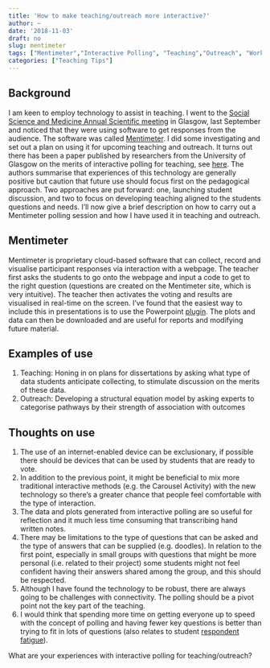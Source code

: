 ```yaml
---
title: 'How to make teaching/outreach more interactive?'
author: ~
date: '2018-11-03'
draft: no
slug: mentimeter
tags: ["Mentimeter","Interactive Polling", "Teaching","Outreach", "Workshop", "Pedagogy", "Technology", "Powerpoint"]
categories: ["Teaching Tips"]
---
```


## Background
I am keen to employ technology to assist in teaching. I went to the [Social Science and Medicine Annual Scientific meeting](https://socsocmed.org.uk/annual-scientific-meeting/) in Glasgow, last September and noticed that they were using software to get responses from the audience. The software was called [Mentimeter](https://www.mentimeter.com/). I did some investigating and set out a plan on using it for upcoming teaching and outreach. It turns out there has been a paper published by researchers from the University of Glasgow on the merits of interactive polling for teaching, see [here](http://evs.psy.gla.ac.uk/papers/draperbrown.pdf). The authors summarise that experiences of this technology are generally positive but caution that future use should focus first on the pedagogical approach. Two approaches are put forward: one, launching student discussion, and two to focus on developing teaching aligned to the students questions and needs. I'll now give a brief description on how to carry out a Mentimeter polling session and how I have used it in teaching and outreach.     

## Mentimeter
Mentimeter is proprietary cloud-based software that can collect, record and visualise participant responses via interaction with a webpage. The teacher first asks the students to go onto the webpage and input a code to get to the right question (questions are created on the Mentimeter site, which is very intuitive). The teacher then activates the voting and results are visualised in real-time on the screen. I've found that the easiest way to include this in presentations is to use the Powerpoint [plugin](https://www.mentimeter.com/powerpoint). The plots and data can then be downloaded and are useful for reports and modifying future material.

## Examples of use
1. Teaching: Honing in on plans for dissertations by asking what type of data students anticipate collecting, to stimulate discussion on the merits of these data.
2. Outreach: Developing a structural equation model by asking experts to categorise pathways by their strength of association with outcomes 

## Thoughts on use
1. The use of an internet-enabled device can be exclusionary, if possible there should be devices that can be used by students that are ready to vote. 
2. In addition to the previous point, it might be beneficial to mix more traditional interactive methods (e.g. the Carousel Activity) with the new technology so there's a greater chance that people feel comfortable with the type of interaction. 
3. The data and plots generated from interactive polling are so useful for reflection and it much less time consuming that transcribing hand written notes. 
4. There may be limitations to the type of questions that can be asked and the type of answers that can be supplied (e.g. doodles). In relation to the first point, especially in small groups with questions that might be more personal (i.e. related to their project) some students might not feel confident having their answers shared among the group, and this should be respected. 
5. Although I have found the technology to be robust, there are always going to be challenges with connectivity. The polling should be a pivot point not the key part of the teaching. 
6. I would think that spending more time on getting everyone up to speed with the concept of polling and having fewer key questions is better than trying to fit in lots of questions (also relates to student [respondent fatigue](https://www.google.com/search?q=response+fatigue&oq=response+fatigue&aqs=chrome..69i57j0l5.2592j0j4&sourceid=chrome&ie=UTF-8)).


What are your experiences with interactive polling for teaching/outreach?







